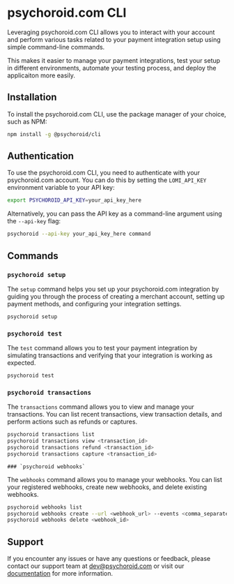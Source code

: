 # psychoroid.com CLI

Leveraging psychoroid.com CLI allows you to interact with your account and perform various tasks related to your payment integration setup using simple command-line commands.

This makes it easier to manage your payment integrations, test your setup in different environments, automate your testing process, and deploy the applicaiton more easily.

## Installation

To install the psychoroid.com CLI, use the package manager of your choice, such as NPM:

```bash copy
npm install -g @psychoroid/cli
```

## Authentication

To use the psychoroid.com CLI, you need to authenticate with your psychoroid.com account. You can do this by setting the `LOMI_API_KEY` environment variable to your API key:

```bash copy
export PSYCHOROID_API_KEY=your_api_key_here
```

Alternatively, you can pass the API key as a command-line argument using the `--api-key` flag:

```bash copy
psychoroid --api-key your_api_key_here command
```

## Commands

### `psychoroid setup`

The `setup` command helps you set up your psychoroid.com integration by guiding you through the process of creating a merchant account, setting up payment methods, and configuring your integration settings.

```bash copy
psychoroid setup
```

### `psychoroid test`

The `test` command allows you to test your payment integration by simulating transactions and verifying that your integration is working as expected.

```bash copy
psychoroid test
```

### `psychoroid transactions`

The `transactions` command allows you to view and manage your transactions. You can list recent transactions, view transaction details, and perform actions such as refunds or captures.

```bash copy
psychoroid transactions list
psychoroid transactions view <transaction_id>
psychoroid transactions refund <transaction_id>
psychoroid transactions capture <transaction_id>
```

    ### `psychoroid webhooks`

The `webhooks` command allows you to manage your webhooks. You can list your registered webhooks, create new webhooks, and delete existing webhooks.

```bash copy
psychoroid webhooks list
psychoroid webhooks create --url <webhook_url> --events <comma_separated_events>
psychoroid webhooks delete <webhook_id>
```

## Support

If you encounter any issues or have any questions or feedback, please contact our support team at [dev@psychoroid.com](mailto:dev@psychoroid.com) or visit our [documentation](https://docs.psychoroid.com) for more information.
